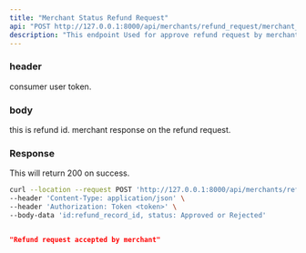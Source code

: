 ```yaml
---
title: "Merchant Status Refund Request"
api: "POST http://127.0.0.1:8000/api/merchants/refund_request/merchant_status_refund_request/"
description: "This endpoint Used for approve refund request by merchant."
---
```


### header
<ParamField header="Authorization" type="string">
  consumer user token.
</ParamField>

### body
<ParamField body="id" type="string">
  this is refund id.
</ParamField>

<ParamField body="status" type="string">
  merchant response on the refund request.
</ParamField>

### Response

<ResponseField name="success" type="number">
  This will return 200 on success.
</ResponseField>

<RequestExample>

```bash Example Request
curl --location --request POST 'http://127.0.0.1:8000/api/merchants/refund_request/merchant_status_refund_request/' \
--header 'Content-Type: application/json' \
--header 'Authorization: Token <token>' \
--body-data 'id:refund_record_id, status: Approved or Rejected'

```

</RequestExample>

<ResponseExample>

```json Response

"Refund request accepted by merchant"
    
```

</ResponseExample>
